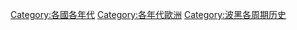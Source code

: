 [[Category:各國各年代|Category:各國各年代]]
[[Category:各年代歐洲|Category:各年代歐洲]]
[[Category:波黑各周期历史|Category:波黑各周期历史]]